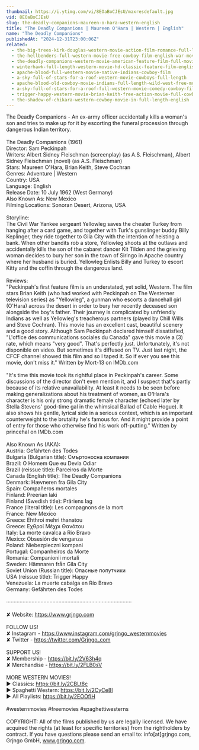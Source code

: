 ```yaml
---
thumbnail: https://i.ytimg.com/vi/8EOaBoCJEsU/maxresdefault.jpg
vid: 8EOaBoCJEsU
slug: the-deadly-companions-maureen-o-hara-western-english
title: "The Deadly Companions | Maureen O'Hara | Western | English"
name: "The Deadly Companions"
publishedAt: "2024-12-31T23:00:06Z"
related:
  - the-big-trees-kirk-douglas-western-movie-action-film-romance-full-length-movie
  - the-hellbenders-full-western-movie-free-cowboy-film-english-war-movie
  - the-deadly-companions-western-movie-american-feature-film-full-movie-english-free-films
  - winterhawk-full-length-western-movie-hd-classic-feature-film-english-free-full-westerns
  - apache-blood-full-western-movie-native-indians-cowboy-film
  - a-sky-full-of-stars-for-a-roof-western-movie-cowboys-full-length
  - apache-blood-old-cowboy-movie-indians-full-length-wild-west-free-movie-on-youtube
  - a-sky-full-of-stars-for-a-roof-full-western-movie-comedy-cowboy-film-free-movie
  - trigger-happy-western-movie-brian-keith-free-action-movie-full-cowboy-films-full-movies
  - the-shadow-of-chikara-western-cowboy-movie-in-full-length-english
---
```


The Deadly Companions - An ex-army officer accidentally kills a woman's son and tries to make up for it by escorting the funeral procession through dangerous Indian territory. <br />
<br />
The Deadly Companions (1961)<br />
Director: Sam Peckinpah<br />
Writers: Albert Sidney Fleischman (screenplay) (as A.S. Fleischman), Albert Sidney Fleischman (novel) (as A.S. Fleischman)<br />
Stars: Maureen O'Hara, Brian Keith, Steve Cochran <br />
Genres: Adventure | Western <br />
Country: USA<br />
Language: English<br />
Release Date: 10 July 1962 (West Germany) <br />
Also Known As: New Mexico <br />
Filming Locations: Sonoran Desert, Arizona, USA <br />
<br />
Storyline:<br />
The Civil War Yankee sergeant Yellowleg saves the cheater Turkey from hanging after a card game, and together with Turk's gunslinger buddy Billy Keplinger, they ride together to Gila City with the intention of heisting a bank. When other bandits rob a store, Yellowleg shoots at the outlaws and accidentally kills the son of the cabaret dancer Kit Tilden and the grieving woman decides to bury her son in the town of Siringo in Apache country where her husband is buried. Yellowleg Enlists Billy and Turkey to escort Kitty and the coffin through the dangerous land.<br />
<br />
Reviews: <br />
"Peckinpah's first feature film is an understated, yet solid, Western. The film stars Brian Keith (who had worked with Peckinpah on The Westerner television series) as "Yellowleg", a gunman who escorts a dancehall girl (O'Hara) across the desert in order to bury her recently deceased son alongside the boy's father. Their journey is complicated by unfriendly Indians as well as Yellowleg's treacherous partners (played by Chill Wills and Steve Cochran). This movie has an excellent cast, beautiful scenery and a good story. Although Sam Peckinpah declared himself dissatisfied, "L'office des communications sociales du Canada" gave this movie a (3) rate, which means "very good". That's perfectly just. Unfortunately, it's not disponible on video. But sometimes it's diffused on TV. Just last night, the CFCF channel showed this film and so I taped it. So if ever you see this movie, don't miss it." Written by Mort-13 on IMDb.com<br />
<br />
"It's time this movie took its rightful place in Peckinpah's career. Some discussions of the director don't even mention it, and I suspect that's partly because of its relative unavailability. At least it needs to be seen before making generalizations about his treatment of women, as O'Hara's character is his only strong dramatic female character (echoed later by Stella Stevens' good-time gal in the whimsical Ballad of Cable Hogue). It also shows his gentle, lyrical side in a serious context, which is an important counterweight to the brutality he's famous for. And it might provide a point of entry for those who otherwise find his work off-putting." Written by princehal on IMDb.com<br />
<br />
Also Known As (AKA):<br />
Austria: Gefährten des Todes<br />
Bulgaria (Bulgarian title): Смъртоносна компания<br />
Brazil: O Homem Que eu Devia Odiar<br />
Brazil (reissue title): Parceiros da Morte<br />
Canada (English title): The Deadly Companions<br />
Denmark: Hævneren fra Gila City<br />
Spain: Compañeros mortales<br />
Finland: Preerian laki<br />
Finland (Swedish title): Präriens lag<br />
France (literal title): Les compagnons de la mort<br />
France: New Mexico<br />
Greece: Ehthroi mehri thanatou<br />
Greece: Εχθροί Μέχρι Θανάτου<br />
Italy: La morte cavalca a Rio Bravo<br />
Mexico: Obsesión de venganza<br />
Poland: Niebezpieczni kompani<br />
Portugal: Companheiros da Morte<br />
Romania: Companionii mortali<br />
Sweden: Hämnaren från Gila City<br />
Soviet Union (Russian title): Опасные попутчики<br />
USA (reissue title): Trigger Happy<br />
Venezuela: La muerte cabalga en Río Bravo<br />
Germany: Gefährten des Todes<br />
<br />
····················································································<br />
<br />
✘ Website: https://www.grjngo.com<br />
<br />
FOLLOW US!<br />
✘ Instagram - https://www.instagram.com/grjngo_westernmovies<br />
✘ Twitter - https://twitter.com/Grjngo_com<br />
<br />
SUPPORT US!<br />
✘ Membership - https://bit.ly/2V63h4q<br />
✘ Merchandise - https://bit.ly/2FLB0sV<br />
<br />
MORE WESTERN MOVIES! <br />
► Classics: https://bit.ly/2CBLt8c <br />
► Spaghetti Western: https://bit.ly/2CyCe8I <br />
► All Playlists: https://bit.ly/2EOOfIH <br />
<br />
#westernmovies #freemovies #spaghettiwesterns<br />
<br />
COPYRIGHT: All of the films published by us are legally licensed. We have acquired the rights (at least for specific territories) from the rightholders by contract. If you have questions please send an email to: info[at]grjngo.com, Grjngo GmbH, www.grjngo.com.